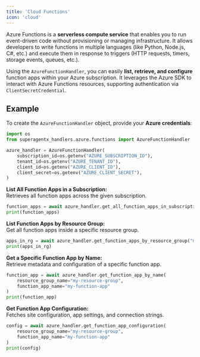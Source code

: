 ```yaml
---
title: 'Cloud Functions'
icon: 'cloud'
---
```


Azure Functions is a **serverless compute service** that enables you to run event-driven code without provisioning or managing infrastructure.
It allows developers to write functions in multiple languages (like Python, Node.js, C#, etc.) and execute them in response to triggers (HTTP requests, timers, storage events, queues, etc.).

Using the `AzureFunctionHandler`, you can easily **list, retrieve, and configure** function apps within your Azure subscription. It leverages the Azure SDK to interact with Azure Functions resources, supporting authentication via `ClientSecretCredential`.


## Example

To create the `AzureFunctionHandler` object, provide your **Azure credentials**:

```python
import os
from superagentx_handlers.azure.functions import AzureFunctionHandler

azure_handler = AzureFunctionHandler(
    subscription_id=os.getenv("AZURE_SUBSCRIPTION_ID"),
    tenant_id=os.getenv("AZURE_TENANT_ID"),
    client_id=os.getenv("AZURE_CLIENT_ID"),
    client_secret=os.getenv("AZURE_CLIENT_SECRET"),
)
```

**List All Function Apps in a Subscription:** <br />
Retrieves all function apps across the given subscription.
```python
function_apps = await azure_handler.get_all_function_apps_in_subscription()
print(function_apps)
```

**List Function Apps by Resource Group:** <br />
Get all function apps inside a specific resource group.
```python
apps_in_rg = await azure_handler.get_function_apps_by_resource_group("my-resource-group")
print(apps_in_rg)
```

**Get a Specific Function App by Name:** <br />
Retrieve metadata and configuration of a specific function app.
```python
function_app = await azure_handler.get_function_app_by_name(
    resource_group_name="my-resource-group",
    function_app_name="my-function-app"
)
print(function_app)
```

**Get Function App Configuration:** <br />
Fetches site configuration, app settings, and connection strings.
```python
config = await azure_handler.get_function_app_configuration(
    resource_group_name="my-resource-group",
    function_app_name="my-function-app"
)
print(config)
```